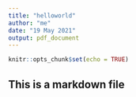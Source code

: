 ```yaml
---
title: "helloworld"
author: "me"
date: "19 May 2021"
output: pdf_document
---
```


```r
knitr::opts_chunk$set(echo = TRUE)
```

## This is a markdown file